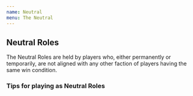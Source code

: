 ```yaml
---
name: Neutral
menu: The Neutral
---
```


## Neutral Roles

The Neutral Roles are held by players who, either permanently or
temporarily, are not aligned with any other faction of players having
the same win condition.

### Tips for playing as Neutral Roles
